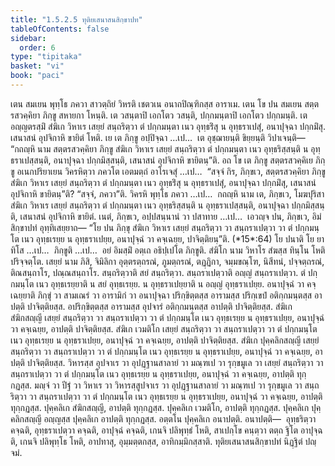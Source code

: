 ```yaml
---
title: "1.5.2.5 ทุติยเสนาสนสิกฺขาปท"
tableOfContents: false
sidebar:
  order: 6
type: "tipitaka"
basket: "vi"
book: "paci"
---
```



<DynamicBreadcrumb />

<Division number="114" book="paci">

<Paragraph number="400" book="paci">
เตน สมเยน พุทฺโธ ภควา สาวตฺถิยํ วิหรติ เชตวเน อนาถปิณฺฑิกสฺส อาราเม. เตน โข ปน สมเยน สตฺตรสวคฺคิยา ภิกฺขู สหายกา โหนฺติ. เต วสนฺตาปิ เอกโตว วสนฺติ, ปกฺกมนฺตาปิ เอกโตว ปกฺกมนฺติ. เต อญฺญตรสฺมิํ สํฆิเก วิหาเร เสยฺยํ สนฺถริตฺวา ตํ ปกฺกมนฺตา เนว อุทฺธริํสุ น อุทฺธราเปสุํ, อนาปุจฺฉา ปกฺกมิํสุ. เสนาสนํ อุปจิกาหิ ขายิตํ โหติ. เย เต ภิกฺขู อปฺปิจฺฉา …เป…  เต อุชฺฌายนฺติ ขิยฺยนฺติ วิปาเจนฺติ—  “กถญฺหิ นาม สตฺตรสวคฺคิยา ภิกฺขู สํฆิเก วิหาเร เสยฺยํ สนฺถริตฺวา ตํ ปกฺกมนฺตา เนว อุทฺธริสฺสนฺติ น อุทฺธราเปสฺสนฺติ, อนาปุจฺฉา ปกฺกมิสฺสนฺติ, เสนาสนํ อุปจิกาหิ ขายิตนฺ”ติ.
</Paragraph>

<Paragraph number="401" book="paci">
อถ โข เต ภิกฺขู สตฺตรสวคฺคิเย ภิกฺขู อเนกปริยาเยน วิครหิตฺวา ภควโต เอตมตฺถํ อาโรเจสุํ …เป…  “สจฺจํ กิร, ภิกฺขเว, สตฺตรสวคฺคิยา ภิกฺขู สํฆิเก วิหาเร เสยฺยํ สนฺถริตฺวา ตํ ปกฺกมนฺตา เนว อุทฺธริํสุ น อุทฺธราเปสุํ, อนาปุจฺฉา ปกฺกมิํสุ, เสนาสนํ อุปจิกาหิ ขายิตนฺ”ติ? “สจฺจํ, ภควา”ติ. วิครหิ พุทฺโธ ภควา …เป…  กถญฺหิ นาม เต, ภิกฺขเว, โมฆปุริสา สํฆิเก วิหาเร เสยฺยํ สนฺถริตฺวา ตํ ปกฺกมนฺตา เนว อุทฺธริสฺสนฺติ น อุทฺธราเปสฺสนฺติ, อนาปุจฺฉา ปกฺกมิสฺสนฺติ, เสนาสนํ อุปจิกาหิ ขายิตํ. เนตํ, ภิกฺขเว, อปฺปสนฺนานํ วา ปสาทาย …เป…  เอวญฺจ ปน, ภิกฺขเว, อิมํ สิกฺขาปทํ อุทฺทิเสยฺยาถ—
</Paragraph>

</Division>
<Division number="115" book="paci">

<Paragraph number="402" book="paci">
<Emphasis>“โย ปน ภิกฺขุ สํฆิเก วิหาเร เสยฺยํ สนฺถริตฺวา วา สนฺถราเปตฺวา วา ตํ ปกฺกมนฺโต เนว อุทฺธเรยฺย น อุทฺธราเปยฺย, อนาปุจฺฉํ วา คจฺเฉยฺย, ปาจิตฺติยนฺ”</Emphasis>ติ. (*15*:<Emphasis>64</Emphasis>)
</Paragraph>

</Division>
<Division number="116" book="paci">

<Paragraph number="403" book="paci">
<Emphasis>โย ปนา</Emphasis>ติ โย ยาทิโส …เป…  <Emphasis>ภิกฺขู</Emphasis>ติ …เป…  อยํ อิมสฺมิํ อตฺเถ อธิปฺเปโต ภิกฺขูติ.
</Paragraph>

<Paragraph number="404" book="paci">
<Emphasis>สํฆิโก</Emphasis> นาม วิหาโร สํฆสฺส ทินฺโน โหติ ปริจฺจตฺโต.
</Paragraph>

<Paragraph number="405" book="paci">
<Emphasis>เสยฺยํ</Emphasis> นาม ภิสิ, จิมิลิกา อุตฺตรตฺถรณํ, ภูมตฺถรณํ, ตฏฺฏิกา, จมฺมขณฺโฑ, นิสีทนํ, ปจฺจตฺถรณํ, ติณสนฺถาโร, ปณฺณสนฺถาโร.
</Paragraph>

<Paragraph number="406" book="paci">
<Emphasis>สนฺถริตฺวา</Emphasis>ติ สยํ สนฺถริตฺวา.
</Paragraph>

<Paragraph number="407" book="paci">
<Emphasis>สนฺถราเปตฺวา</Emphasis>ติ อญฺญํ สนฺถราเปตฺวา.
</Paragraph>

<Paragraph number="408" book="paci">
<Emphasis>ตํ ปกฺกมนฺโต เนว อุทฺธเรยฺยา</Emphasis>ติ น สยํ อุทฺธเรยฺย.
</Paragraph>

<Paragraph number="409" book="paci">
<Emphasis>น อุทฺธราเปยฺยา</Emphasis>ติ น อญฺญํ อุทฺธราเปยฺย.
</Paragraph>

<Paragraph number="410" book="paci">
<Emphasis>อนาปุจฺฉํ วา คจฺเฉยฺยา</Emphasis>ติ ภิกฺขุํ วา สามเณรํ วา อารามิกํ วา อนาปุจฺฉา ปริกฺขิตฺตสฺส อารามสฺส ปริกฺเขปํ อติกฺกมนฺตสฺส อาปตฺติ ปาจิตฺติยสฺส. อปริกฺขิตฺตสฺส อารามสฺส อุปจารํ อติกฺกมนฺตสฺส อาปตฺติ ปาจิตฺติยสฺส. สํฆิเก สํฆิกสญฺญี เสยฺยํ สนฺถริตฺวา วา สนฺถราเปตฺวา วา ตํ ปกฺกมนฺโต เนว อุทฺธเรยฺย น อุทฺธราเปยฺย, อนาปุจฺฉํ วา คจฺเฉยฺย, อาปตฺติ ปาจิตฺติยสฺส. สํฆิเก เวมติโก เสยฺยํ สนฺถริตฺวา วา สนฺถราเปตฺวา วา ตํ ปกฺกมนฺโต เนว อุทฺธเรยฺย น อุทฺธราเปยฺย, อนาปุจฺฉํ วา คจฺเฉยฺย, อาปตฺติ ปาจิตฺติยสฺส. สํฆิเก ปุคฺคลิกสญฺญี เสยฺยํ สนฺถริตฺวา วา สนฺถราเปตฺวา วา ตํ ปกฺกมนฺโต เนว อุทฺธเรยฺย น อุทฺธราเปยฺย, อนาปุจฺฉํ วา คจฺเฉยฺย, อาปตฺติ ปาจิตฺติยสฺส.
</Paragraph>

</Division>
<Division number="117" book="paci">

<Paragraph number="411" book="paci">
วิหารสฺส อุปจาเร วา อุปฏฺฐานสาลายํ วา มณฺฑเป วา รุกฺขมูเล วา เสยฺยํ สนฺถริตฺวา วา สนฺถราเปตฺวา วา ตํ ปกฺกมนฺโต เนว อุทฺธเรยฺย น อุทฺธราเปยฺย, อนาปุจฺฉํ วา คจฺเฉยฺย, อาปตฺติ ทุกฺกฏสฺส. มญฺจํ วา ปีฐํ วา วิหาเร วา วิหารสฺสูปจาเร วา อุปฏฺฐานสาลายํ วา มณฺฑเป วา รุกฺขมูเล วา สนฺถริตฺวา วา สนฺถราเปตฺวา วา ตํ ปกฺกมนฺโต เนว อุทฺธเรยฺย น อุทฺธราเปยฺย, อนาปุจฺฉํ วา คจฺเฉยฺย, อาปตฺติ ทุกฺกฏสฺส.
</Paragraph>

<Paragraph number="412" book="paci">
ปุคฺคลิเก สํฆิกสญฺญี, อาปตฺติ ทุกฺกฏสฺส. ปุคฺคลิเก เวมติโก, อาปตฺติ ทุกฺกฏสฺส. ปุคฺคลิเก ปุคฺคลิกสญฺญี อญฺญสฺส ปุคฺคลิเก อาปตฺติ ทุกฺกฏสฺส. อตฺตโน ปุคฺคลิเก อนาปตฺติ.
</Paragraph>

</Division>
<Division number="118" book="paci">

<Paragraph number="413" book="paci">
อนาปตฺติ—  อุทฺธริตฺวา คจฺฉติ, อุทฺธราเปตฺวา คจฺฉติ, อาปุจฺฉํ คจฺฉติ, เกนจิ ปลิพุทฺธํ โหติ, สาเปกฺโข คนฺตฺวา ตตฺถ ฐิโต อาปุจฺฉติ, เกนจิ ปลิพุทฺโธ โหติ, อาปทาสุ, อุมฺมตฺตกสฺส, อาทิกมฺมิกสฺสาติ.

</Paragraph>
</Division>

<Paragraph number="414" type="center" book="paci">
ทุติยเสนาสนสิกฺขาปทํ นิฏฺฐิตํ ปญฺจมํ.
</Paragraph>